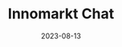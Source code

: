 ---
title: Innomarkt Chat
description:
  Add customer support / live chat feature (with file sending) in any website
  using web components. Respond to queries from visitors in real time using
  websocket.
date: 2023-08-13
tags:
  - Turborepo
  - React
  - express
  - lit element
  - tailwindcss
  - socket.io
  - prisma
img: /images/projects/innomarkt-dark.webp
repo: https://github.com/iamtouha/Chat
published: true
featured: true
---